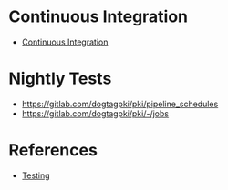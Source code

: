 = Continuous Integration =

* [[Continuous Integration]]

= Nightly Tests =

* https://gitlab.com/dogtagpki/pki/pipeline_schedules
* https://gitlab.com/dogtagpki/pki/-/jobs

= References =

* [[Testing]]